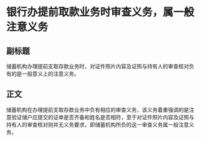 # 银行办提前取款业务时审查义务，属一般注意义务
## 副标题
储蓄机构办理提前支取存款业务时，对证件照片内容及证照与持有人的审查核对负有的是一般意义上的注意义务。
## 正文
储蓄机构在办理提前支取存款业务中负有相应的审查义务，该义务着重强调的是注意验证储户应提交的证单是否齐备和姓名是否相符，至于对证件照片内容及证照与持有人的审查核对则并无义务要求，即储蓄机构所负的这一审查义务属一般注意义务。